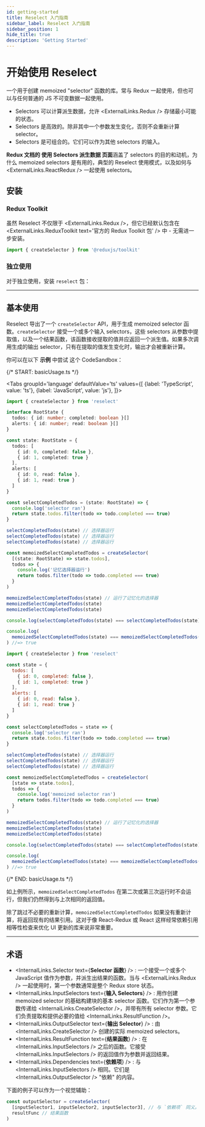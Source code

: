 ```yaml
---
id: getting-started
title: Reselect 入门指南
sidebar_label: Reselect 入门指南
sidebar_position: 1
hide_title: true
description: 'Getting Started'
---
```



# 开始使用 Reselect

一个用于创建 memoized "selector" 函数的库。常与 Redux 一起使用，但也可以与任何普通的 JS 不可变数据一起使用。

- Selectors 可以计算派生数据，允许 <ExternalLinks.Redux /> 存储最小可能的状态。
- Selectors 是高效的。除非其中一个参数发生变化，否则不会重新计算 selector。
- Selectors 是可组合的。它们可以作为其他 selectors 的输入。

**Redux 文档的 <Link to="https://cn.redux.js.org/usage/deriving-data-selectors">使用 Selectors 派生数据</Link> 页面**涵盖了 selectors 的目的和动机，为什么 memoized selectors 是有用的，典型的 Reselect 使用模式，以及如何与 <ExternalLinks.ReactRedux /> 一起使用 selectors。

## 安装

### Redux Toolkit

虽然 Reselect 不仅限于 <ExternalLinks.Redux />，但它已经默认包含在 <ExternalLinks.ReduxToolkit text='官方的 Redux Toolkit 包' /> 中 - 无需进一步安装。

```ts
import { createSelector } from '@reduxjs/toolkit'
```

### 独立使用

对于独立使用，安装 `reselect` 包：

<PackageTabs />

---

## 基本使用

Reselect 导出了一个 `createSelector` API，用于生成 memoized selector 函数。`createSelector` 接受一个或多个输入 selectors，这些 selectors 从参数中提取值，以及一个结果函数，该函数接收提取的值并应返回一个派生值。如果多次调用生成的输出 selector，只有在提取的值发生变化时，输出才会被重新计算。

你可以在以下 **示例** 中尝试 <Link to='https://codesandbox.io/s/reselect-example-g3k9gf?file=/src/index.js'>这个 CodeSandbox</Link>：

{/* START: basicUsage.ts */}

<Tabs
  groupId='language'
  defaultValue='ts'
  values={[
    {label: 'TypeScript', value: 'ts'},
    {label: 'JavaScript', value: 'js'},
  ]}>
  <TabItem value='ts'>

```ts title="basicUsage.ts"
import { createSelector } from 'reselect'

interface RootState {
  todos: { id: number; completed: boolean }[]
  alerts: { id: number; read: boolean }[]
}

const state: RootState = {
  todos: [
    { id: 0, completed: false },
    { id: 1, completed: true }
  ],
  alerts: [
    { id: 0, read: false },
    { id: 1, read: true }
  ]
}

const selectCompletedTodos = (state: RootState) => {
  console.log('selector ran')
  return state.todos.filter(todo => todo.completed === true)
}

selectCompletedTodos(state) // 选择器运行
selectCompletedTodos(state) // 选择器运行
selectCompletedTodos(state) // 选择器运行

const memoizedSelectCompletedTodos = createSelector(
  [(state: RootState) => state.todos],
  todos => {
    console.log('记忆选择器运行')
    return todos.filter(todo => todo.completed === true)
  }
)

memoizedSelectCompletedTodos(state) // 运行了记忆化的选择器
memoizedSelectCompletedTodos(state)
memoizedSelectCompletedTodos(state)

console.log(selectCompletedTodos(state) === selectCompletedTodos(state)) //=> false

console.log(
  memoizedSelectCompletedTodos(state) === memoizedSelectCompletedTodos(state)
) //=> true
```

  </TabItem>
  <TabItem value='js'>

```js title="basicUsage.js"
import { createSelector } from 'reselect'

const state = {
  todos: [
    { id: 0, completed: false },
    { id: 1, completed: true }
  ],
  alerts: [
    { id: 0, read: false },
    { id: 1, read: true }
  ]
}

const selectCompletedTodos = state => {
  console.log('selector ran')
  return state.todos.filter(todo => todo.completed === true)
}

selectCompletedTodos(state) // 选择器运行
selectCompletedTodos(state) // 选择器运行
selectCompletedTodos(state) // 选择器运行

const memoizedSelectCompletedTodos = createSelector(
  [state => state.todos],
  todos => {
    console.log('memoized selector ran')
    return todos.filter(todo => todo.completed === true)
  }
)

memoizedSelectCompletedTodos(state) // 运行了记忆化的选择器
memoizedSelectCompletedTodos(state)
memoizedSelectCompletedTodos(state)

console.log(selectCompletedTodos(state) === selectCompletedTodos(state)) //=> false

console.log(
  memoizedSelectCompletedTodos(state) === memoizedSelectCompletedTodos(state)
) //=> true
```

  </TabItem>
</Tabs>

{/* END: basicUsage.ts */}

如上例所示，`memoizedSelectCompletedTodos` 在第二次或第三次运行时不会运行，但我们仍然得到与上次相同的返回值。

除了跳过不必要的重新计算，`memoizedSelectCompletedTodos` 如果没有重新计算，将返回现有的结果引用。这对于像 React-Redux 或 React 这样经常依赖引用相等性检查来优化 UI 更新的库来说非常重要。

---

## 术语

- <InternalLinks.Selector text={<b>Selector 函数</b>} />
  : 一个接受一个或多个 JavaScript 值作为参数，并派生出结果的函数。当与 <ExternalLinks.Redux /> 一起使用时，第一个参数通常是整个 Redux store 状态。
- <InternalLinks.InputSelectors text={<b>输入 Selectors</b>} />
  : 用作创建 memoized selector 的基础构建块的基本 selector 函数。它们作为第一个参数传递给 <InternalLinks.CreateSelector />，并带有所有 selector 参数。它们负责提取和提供必要的值给 <InternalLinks.ResultFunction />。
- <InternalLinks.OutputSelector text={<b>输出 Selector</b>} />
  : 由 <InternalLinks.CreateSelector /> 创建的实际 memoized selectors。
- <InternalLinks.ResultFunction text={<b>结果函数</b>} />
  : 在 <InternalLinks.InputSelectors /> 之后的函数。它接受 <InternalLinks.InputSelectors /> 的返回值作为参数并返回结果。
- <InternalLinks.Dependencies text={<b>依赖项</b>} />
  : 与 <InternalLinks.InputSelectors /> 相同。它们是 <InternalLinks.OutputSelector /> "依赖" 的内容。

下面的例子可以作为一个视觉辅助：

```ts
const outputSelector = createSelector(
  [inputSelector1, inputSelector2, inputSelector3], // 与 `依赖项` 同义。
  resultFunc // 结果函数
)
```
